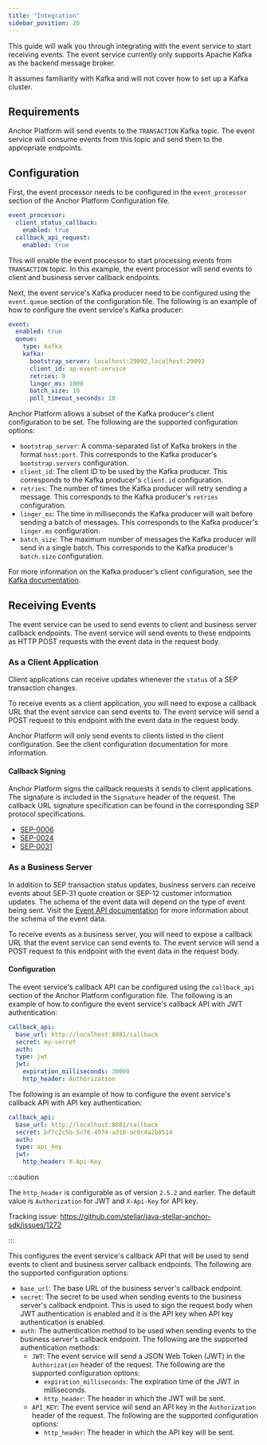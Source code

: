 ```yaml
---
title: "Integration"
sidebar_position: 20
---
```


This guide will walk you through integrating with the event service to start receiving events. The event service currently only supports Apache Kafka as the backend message broker.

It assumes familiarity with Kafka and will not cover how to set up a Kafka cluster.

## Requirements

Anchor Platform will send events to the `TRANSACTION` Kafka topic. The event service will consume events from this topic and send them to the appropriate endpoints.

## Configuration

First, the event processor needs to be configured in the `event_processor` section of the Anchor Platform Configuration file.

<CodeExample>

```yaml
event_processor:
  client_status_callback:
    enabled: true
  callback_api_request:
    enabled: true
```

</CodeExample>

This will enable the event processor to start processing events from `TRANSACTION` topic. In this example, the event processor will send events to client and business server callback endpoints.

Next, the event service's Kafka producer need to be configured using the `event.queue` section of the configuration file. The following is an example of how to configure the event service's Kafka producer:

<CodeExample>

```yaml
event:
  enabled: true
  queue:
    type: kafka
    kafka:
      bootstrap_server: localhost:29092,localhost:29093
      client_id: ap-event-service
      retries: 0
      linger_ms: 1000
      batch_size: 10
      poll_timeout_seconds: 10
```

</CodeExample>

Anchor Platform allows a subset of the Kafka producer's client configuration to be set. The following are the supported configuration options:

- `bootstrap_server`: A comma-separated list of Kafka brokers in the format `host:port`. This corresponds to the Kafka producer's `bootstrap.servers` configuration.
- `client_id`: The client ID to be used by the Kafka producer. This corresponds to the Kafka producer's `client.id` configuration.
- `retries`: The number of times the Kafka producer will retry sending a message. This corresponds to the Kafka producer's `retries` configuration.
- `linger_ms`: The time in milliseconds the Kafka producer will wait before sending a batch of messages. This corresponds to the Kafka producer's `linger.ms` configuration.
- `batch_size`: The maximum number of messages the Kafka producer will send in a single batch. This corresponds to the Kafka producer's `batch.size` configuration.

For more information on the Kafka producer's client configuration, see the [Kafka documentation](https://kafka.apache.org/documentation/#producerconfigs).

## Receiving Events

The event service can be used to send events to client and business server callback endpoints. The event service will send events to these endpoints as HTTP POST requests with the event data in the request body.

### As a Client Application

Client applications can receive updates whenever the `status` of a SEP transaction changes.

To receive events as a client application, you will need to expose a callback URL that the event service can send events to. The event service will send a POST request to this endpoint with the event data in the request body.

Anchor Platform will only send events to clients listed in the client configuration. See the client configuration documentation for more information.

#### Callback Signing

Anchor Platform signs the callback requests it sends to client applications. The signature is included in the `Signature` header of the request. The callback URL signature specification can be found in the corresponding SEP protocol specifications.

- [SEP-0006](https://github.com/stellar/stellar-protocol/blob/master/ecosystem/sep-0006.md#url-callback-signature)
- [SEP-0024](https://github.com/stellar/stellar-protocol/blob/master/ecosystem/sep-0024.md#url-callback-signature)
- [SEP-0031](https://github.com/stellar/stellar-protocol/blob/master/ecosystem/sep-0031.md#url-callback-signature)

### As a Business Server

In addition to SEP transaction status updates, business servers can receive events about SEP-31 quote creation or SEP-12 customer information updates. The schema of the event data will depend on the type of event being sent. Visit the [Event API documentation](/api/anchor-platform/callbacks/post-event) for more information about the schema of the event data.

To receive events as a business server, you will need to expose a callback URL that the event service can send events to. The event service will send a POST request to this endpoint with the event data in the request body.

#### Configuration

The event service's callback API can be configured using the `callback_api` section of the Anchor Platform configuration file. The following is an example of how to configure the event service's callback API with JWT authentication:

<CodeExample>

```yaml
callback_api:
  base_url: http://localhost:8081/callback
  secret: my-secret
  auth:
  type: jwt
  jwt:
    expiration_milliseconds: 30000
    http_header: Authorization
```

</CodeExample>

The following is an example of how to configure the event service's callback API with API key authentication:

<CodeExample>

```yaml
callback_api:
  base_url: http://localhost:8081/callback
  secret: bf7c2c5b-5c76-4974-a318-ac9c4a2b8514
  auth:
  type: api_key
  jwt:
    http_header: X-Api-Key
```

:::caution

The `http_header` is configurable as of version `2.5.2` and earlier. The default value is `Authorization` for JWT and `X-Api-Key` for API key.

Tracking issue: https://github.com/stellar/java-stellar-anchor-sdk/issues/1272

:::

</CodeExample>

This configures the event service's callback API that will be used to send events to client and business server callback endpoints. The following are the supported configuration options:

- `base_url`: The base URL of the business server's callback endpoint.
- `secret`: The secret to be used when sending events to the business server's callback endpoint. This is used to sign the request body when JWT authentication is enabled and it is the API key when API key authentication is enabled.
- `auth`: The authentication method to be used when sending events to the business server's callback endpoint. The following are the supported authentication methods:
  - `JWT`: The event service will send a JSON Web Token (JWT) in the `Authorization` header of the request. The following are the supported configuration options:
    - `expiration_milliseconds`: The expiration time of the JWT in milliseconds.
    - `http_header`: The header in which the JWT will be sent.
  - `API_KEY`: The event service will send an API key in the `Authorization` header of the request. The following are the supported configuration options:
    - `http_header`: The header in which the API key will be sent.
